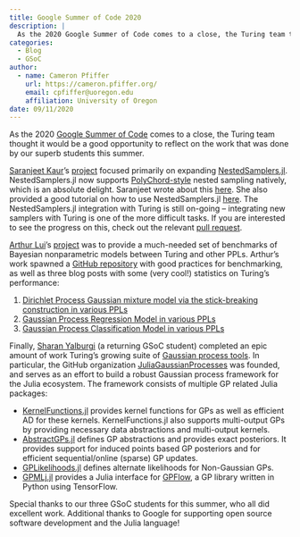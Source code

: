 ```yaml
---
title: Google Summer of Code 2020
description: |
  As the 2020 Google Summer of Code comes to a close, the Turing team thought it would be a good opportunity to reflect on the work that was done by our superb students this summer.
categories:
  - Blog
  - GSoC
author:
  - name: Cameron Pfiffer
    url: https://cameron.pfiffer.org/
    email: cpfiffer@uoregon.edu
    affiliation: University of Oregon
date: 09/11/2020
---
```


As the 2020 [Google Summer of Code](https://summerofcode.withgoogle.com/) comes to a close, the Turing team thought it would be a good opportunity to reflect on the work that was done by our superb students this summer.

[Saranjeet Kaur](https://github.com/SaranjeetKaur)'s [project](https://summerofcode.withgoogle.com/projects/#6567464390885376) focused primarily on expanding [NestedSamplers.jl](https://github.com/TuringLang/NestedSamplers.jl). NestedSamplers.jl now supports [PolyChord-style](https://arxiv.org/abs/1506.00171) nested sampling natively, which is an absolute delight. Saranjeet wrote about this [here](https://nextjournal.com/Saranjeet-Kaur/extending-nestedsamplersjl). She also provided a good tutorial on how to use NestedSamplers.jl [here](https://nextjournal.com/Saranjeet-Kaur/illustrations-of-use-of-nestedsamplersjl). The NestedSamplers.jl integration with Turing is still on-going -- integrating new samplers with Turing is one of the more difficult tasks. If you are interested to see the progress on this, check out the relevant [pull request](https://github.com/TuringLang/Turing.jl/pull/1333).

[Arthur Lui](https://github.com/luiarthur)'s [project](https://summerofcode.withgoogle.com/projects/#5861616765108224) was to provide a much-needed set of benchmarks of Bayesian nonparametric models between Turing and other PPLs. Arthur's work spawned a [GitHub repository](https://github.com/luiarthur/TuringBnpBenchmarks) with good practices for benchmarking, as well as three blog posts with some (very cool!) statistics on Turing's performance:

1. [Dirichlet Process Gaussian mixture model via the stick-breaking construction in various PPLs](https://luiarthur.github.io/TuringBnpBenchmarks/dpsbgmm)
2. [Gaussian Process Regression Model in various PPLs](https://luiarthur.github.io/TuringBnpBenchmarks/gp)
3. [Gaussian Process Classification Model in various PPLs](https://luiarthur.github.io/TuringBnpBenchmarks/gpclassify)

Finally, [Sharan Yalburgi](https://github.com/sharanry) (a returning GSoC student) completed an epic amount of work Turing's growing suite of [Gaussian process tools](https://summerofcode.withgoogle.com/projects/#5565948129443840). In particular, the GitHub organization [JuliaGaussianProcesses](https://github.com/JuliaGaussianProcesses) was founded, and serves as an effort to build a robust Gaussian process framework for the Julia ecosystem. The framework consists of multiple GP related Julia packages:

- [KernelFunctions.jl](https://github.com/JuliaGaussianProcesses/KernelFunctions.jl) provides kernel functions for GPs as well as efficient AD for these kernels. KernelFunctions.jl also supports multi-output GPs by providing necessary data abstractions and multi-output kernels.
- [AbstractGPs.jl](https://github.com/JuliaGaussianProcesses/AbstractGPs.jl) defines GP abstractions and provides exact posteriors. It provides support for induced points based GP posteriors and for efficient sequential/online (sparse) GP updates.
- [GPLikelihoods.jl](https://github.com/JuliaGaussianProcesses/GPLikelihoods.jl) defines alternate likelihoods for Non-Gaussian GPs.
- [GPMLj.jl](https://github.com/JuliaGaussianProcesses/GPMLj.jl) provides a Julia interface for [GPFlow](https://github.com/GPflow/GPflow), a GP library written in Python using TensorFlow.

Special thanks to our three GSoC students for this summer, who all did excellent work. Additional thanks to Google for supporting open source software development and the Julia language!